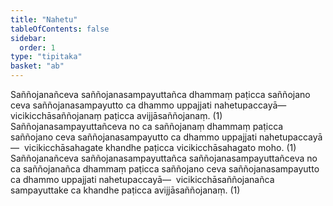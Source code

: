 ```yaml
---
title: "Nahetu"
tableOfContents: false
sidebar:
  order: 1
type: "tipitaka"
basket: "ab"
---
```



<DynamicBreadcrumb />

<Division number="104">

<Paragraph number="1582">
Saññojanañceva saññojanasampayuttañca dhammaṃ paṭicca saññojano ceva saññojanasampayutto ca dhammo uppajjati nahetupaccayā—  vicikicchāsaññojanaṃ paṭicca avijjāsaññojanaṃ. (1)
</Paragraph>

<Paragraph number="1583">
Saññojanasampayuttañceva no ca saññojanaṃ dhammaṃ paṭicca saññojano ceva saññojanasampayutto ca dhammo uppajjati nahetupaccayā—  vicikicchāsahagate khandhe paṭicca vicikicchāsahagato moho. (1)
</Paragraph>

<Paragraph number="1584">
Saññojanañceva saññojanasampayuttañca saññojanasampayuttañceva no ca saññojanañca dhammaṃ paṭicca saññojano ceva saññojanasampayutto ca dhammo uppajjati nahetupaccayā—  vicikicchāsaññojanañca sampayuttake ca khandhe paṭicca avijjāsaññojanaṃ. (1)
</Paragraph>
</Division>